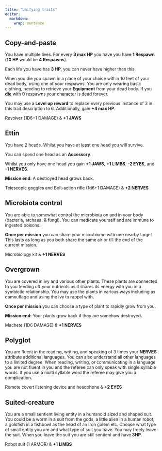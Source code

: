```yaml
---
title: "Unifying traits"
editor: 
  markdown: 
    wrap: sentence
---
```


## **Copy-and-paste** 

You have multiple lives.
For every **3 max HP** you have you have **1 Respawn** (**10 HP** would be **4 Respawns**).

Each life you have has **3 HP**, you can never have higher than this.

When you die you spawn in a place of your choice within 10 feet of your dead body, using one of your respawns.
You are only wearing basic clothing, needing to retrieve your **Equipment** from your dead body.
If you **die** with 0 respawns your character is dead forever.

You may use a **Level up reward** to replace every previous instance of 3 in this trait description to 6.
Additionally, gain **+4 max HP**.

Revolver (1D6+1 DAMAGE) & **+1 JAWS**

## **Ettin** 

You have 2 heads.
Whilst you have at least one head you will survive.

You can spend one head as an **Accessory**.

Whilst you only have one head you gain **+1 JAWS**, **+1 LIMBS**, **-2 EYES,** and **-1 NERVES**.

**Mission end:** A destroyed head grows back.

Telescopic goggles and Bolt-action rifle (1d6+1 DAMAGE) & **+2 NERVES**

## **Microbiota control** 

You are able to somewhat control the microbiota on and in your body (bacteria, archaea, & fungi).
You can medicate yourself and are immune to ingested poisons.

**Once per mission** you can share your microbiome with one nearby target.
This lasts as long as you both share the same air or till the end of the current mission.

Microbiology kit & **+1 NERVES**

## **Overgrown** 

You are covered in ivy and various other plants.
These plants are connected to you feeding off your nutrients as it shares its energy with you in a symbiotic relationship.
You may use the plants in various ways including as camouflage and using the ivy to rappel with.

**Once per mission** you can choose a type of plant to rapidly grow from you.

**Mission end:** Your plants grow back if they are somehow destroyed.

Machete (1D6 DAMAGE) & **+1 NERVES**

## **Polyglot** 

You are fluent in the reading, writing, and speaking of 3 times your **NERVES** attribute additional languages.
You can also understand all other languages to a limited degree.
When reading, writing, or communicating in a language you are not fluent in you and the referee can only speak with single syllable words.
If you use a multi syllable word the referee may give you a complication.

Remote covert listening device and headphone & **+2 EYES**

## **Suited-creature** 

You are a small sentient living entity in a humanoid sized and shaped suit.
You could be a worm in a suit from the gods, a little alien in a human robot, a goldfish in a fishbowl as the head of an iron golem etc.
Choose what type of small entity you are and what type of suit you have.
You may freely leave the suit.
When you leave the suit you are still sentient and have **3HP**.

Robot suit (1 ARMOR) & **+1 LIMBS**